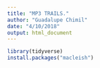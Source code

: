 ```yaml
---
title: "MP3 TRAILS."
author: "Guadalupe Chimil"
date: "4/10/2018"
output: html_document
---
```


```r
library(tidyverse) 
install.packages("macleish")


```
